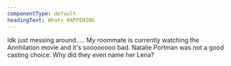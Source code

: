 ```yaml
---
componentType: default
headingText: Whats HAPPENING
---
```


Idk just messing around..... My roommate is currently watching the Annhilation movie and it's soooooooo bad. Natalie Portman was not a good casting choice. Why did they even name her Lena? 